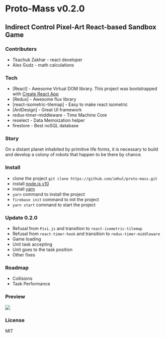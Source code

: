 # Proto-Mass v0.2.0
## Indirect Control Pixel-Art React-based Sandbox Game

### Contributers

* Tkachuk Zakhar - react developer
* Alex Gudz - math calculations

### Tech

* [React] - Awesome Virtual DOM library. This project was bootstrapped with [Create React App](https://github.com/facebook/create-react-app)
* [Redux] - Awesome flux library
* [react-isometric-tilemap] - Easy to make react isometric
* [AntDesign] - Great UI framework
* redux-timer-middleware - Time Machine Core
* reselect - Data Memoization helper
* firestore - Best noSQL database

### Story

On a distant planet inhabited by primitive life forms, it is necessary to build and develop a colony of robots that happen to be there by chance.

### Install

* clone the project `git clone https://github.com/imhul/proto-mass.git`
* install [node.js v10](https://nodejs.org/dist/latest-v10.x/)
* install [yarn](https://yarnpkg.com/getting-started/install)
* `yarn` command to install the project
* `firebase init` command to init the project
* `yarn start` command to start the project

### Update 0.2.0

* Refusal from `Pixi.js` and transition to `react-isometric-tilemap`
* Refusal from `react-timer-hook` and transition to `redux-timer-middleware`
* Game loading
* Unit task accepting
* Unit goes to the task position
* Other fixes

### Roadmap

* Collisions
* Task Performance

### Preview

![](http://weblogic.com.ua/img/proto-mass-preview.png)

### License

MIT
